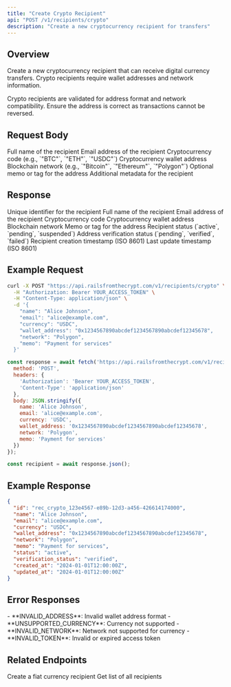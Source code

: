 ```yaml
---
title: "Create Crypto Recipient"
api: "POST /v1/recipients/crypto"
description: "Create a new cryptocurrency recipient for transfers"
---
```


## Overview

Create a new cryptocurrency recipient that can receive digital currency transfers. Crypto recipients require wallet addresses and network information.

<Note>
Crypto recipients are validated for address format and network compatibility. Ensure the address is correct as transactions cannot be reversed.
</Note>

## Request Body

<ParamField body="name" type="string" required>
  Full name of the recipient
</ParamField>

<ParamField body="email" type="string" required>
  Email address of the recipient
</ParamField>

<ParamField body="currency" type="string" required>
  Cryptocurrency code (e.g., `"BTC"`, `"ETH"`, `"USDC"`)
</ParamField>

<ParamField body="wallet_address" type="string" required>
  Cryptocurrency wallet address
</ParamField>

<ParamField body="network" type="string" required>
  Blockchain network (e.g., `"Bitcoin"`, `"Ethereum"`, `"Polygon"`)
</ParamField>

<ParamField body="memo" type="string">
  Optional memo or tag for the address
</ParamField>

<ParamField body="metadata" type="object">
  Additional metadata for the recipient
</ParamField>

## Response

<ResponseField name="id" type="string">
  Unique identifier for the recipient
</ResponseField>

<ResponseField name="name" type="string">
  Full name of the recipient
</ResponseField>

<ResponseField name="email" type="string">
  Email address of the recipient
</ResponseField>

<ResponseField name="currency" type="string">
  Cryptocurrency code
</ResponseField>

<ResponseField name="wallet_address" type="string">
  Cryptocurrency wallet address
</ResponseField>

<ResponseField name="network" type="string">
  Blockchain network
</ResponseField>

<ResponseField name="memo" type="string">
  Memo or tag for the address
</ResponseField>

<ResponseField name="status" type="string">
  Recipient status (`active`, `pending`, `suspended`)
</ResponseField>

<ResponseField name="verification_status" type="string">
  Address verification status (`pending`, `verified`, `failed`)
</ResponseField>

<ResponseField name="created_at" type="string">
  Recipient creation timestamp (ISO 8601)
</ResponseField>

<ResponseField name="updated_at" type="string">
  Last update timestamp (ISO 8601)
</ResponseField>

## Example Request

<CodeGroup>

```bash cURL
curl -X POST "https://api.railsfromthecrypt.com/v1/recipients/crypto" \
  -H "Authorization: Bearer YOUR_ACCESS_TOKEN" \
  -H "Content-Type: application/json" \
  -d '{
    "name": "Alice Johnson",
    "email": "alice@example.com",
    "currency": "USDC",
    "wallet_address": "0x1234567890abcdef1234567890abcdef12345678",
    "network": "Polygon",
    "memo": "Payment for services"
  }'
```

```javascript JavaScript
const response = await fetch('https://api.railsfromthecrypt.com/v1/recipients/crypto', {
  method: 'POST',
  headers: {
    'Authorization': 'Bearer YOUR_ACCESS_TOKEN',
    'Content-Type': 'application/json'
  },
  body: JSON.stringify({
    name: 'Alice Johnson',
    email: 'alice@example.com',
    currency: 'USDC',
    wallet_address: '0x1234567890abcdef1234567890abcdef12345678',
    network: 'Polygon',
    memo: 'Payment for services'
  })
});

const recipient = await response.json();
```

</CodeGroup>

## Example Response

<ResponseExample>

```json Success Response
{
  "id": "rec_crypto_123e4567-e89b-12d3-a456-426614174000",
  "name": "Alice Johnson",
  "email": "alice@example.com",
  "currency": "USDC",
  "wallet_address": "0x1234567890abcdef1234567890abcdef12345678",
  "network": "Polygon",
  "memo": "Payment for services",
  "status": "active",
  "verification_status": "verified",
  "created_at": "2024-01-01T12:00:00Z",
  "updated_at": "2024-01-01T12:00:00Z"
}
```

</ResponseExample>

## Error Responses

<CardGroup cols={2}>
  <Card title="400 Bad Request" icon="exclamation-triangle">
    - **INVALID_ADDRESS**: Invalid wallet address format
    - **UNSUPPORTED_CURRENCY**: Currency not supported
    - **INVALID_NETWORK**: Network not supported for currency
  </Card>
  <Card title="401 Unauthorized" icon="shield-exclamation">
    - **INVALID_TOKEN**: Invalid or expired access token
  </Card>
</CardGroup>

## Related Endpoints

<CardGroup cols={2}>
  <Card
    title="Create Fiat Recipient"
    icon="credit-card"
    href="/api/recipients/fiat"
  >
    Create a fiat currency recipient
  </Card>
  <Card
    title="List Recipients"
    icon="list"
    href="/api/recipients/list"
  >
    Get list of all recipients
  </Card>
</CardGroup>
